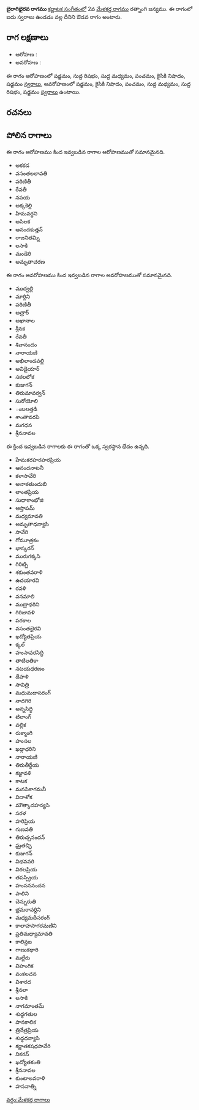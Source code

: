 {{Infobox ragam
	| name          	= బైరాగిభైరవ
	| synonym	    	= 
	| mela          	= 
	| chakra        	= 
	| janaka        	= 
	| type          	= ఔడవ
	| arohanam      	= {{svaraC|S|R1|M1|P|N2|S'}} 
	| avarohanam    	= {{svaraC|S'|N2|P|M1|R1|S}}
	| jeeva         	=
	| chhaya        	=
	| nyasa         	=
	| vishesha      	= 
	| equivalent  		= 
}}
{{కర్ణాటక సంగీత రాగాలు}}
'''బైరాగిభైరవ రాగము''' [[కర్ణాటక సంగీతం]]లో 2వ [[మేళకర్త రాగము]] రత్నాంగి జన్యము.  ఈ రాగంలో ఐదు స్వరాలు ఉండడం వల్ల దీనిని ఔడవ రాగం అంటారు.


==రాగ లక్షణాలు==


* ఆరోహణ : {{svaraC|S|R1|M1|P|N2|S'}} 
* అవరోహణ : {{svaraC|S'|N2|P|M1|R1|S}}

ఈ రాగం ఆరోహణంలో షడ్జమం, సుద్ద రిషభం, సుద్ద మధ్యమం, పంచమం, కైసికి నిషాదం, షడ్జమం [[స్వరాలు]], అవరోహణంలో షడ్జమం, కైసికి నిషాదం, పంచమం, సుద్ద మధ్యమం, సుద్ద రిషభం, షడ్జమం [[స్వరాలు]] ఉంటాయి.

==రచనలు==



==పోలిన రాగాలు==
ఈ రాగం ఆరోహణము కింద ఇవ్వబడిన రాగాల ఆరోహణముతో సమానమైనది.
* అకకడ
* వసంతలలావతి
* పరిణితీ
* రేవతీ
* నపయ
* అక్కకెల్లి
* హిమవర్ధని
* అసిలక
* ఆనందకుత్తన్
* రాజనితమ్ని
* లసాకి
* మండెరి
* అమృతాచరణ

ఈ రాగం అవరోహణము కింద ఇవ్వబడిన రాగాల అవరోహణముతో సమానమైనది.
* ముద్వల్లి
* మార్గిని
* పరిణితీ
* అత్రార్
* అఖానాల
* శ్రీనక
* రేవతీ
* శివానందం
* నారాయణి
* అఖిలాండవల్లి
* అవిడైయార్
* సకలలోక
* కుజుగన్
* తిరుమావర్వన్
* సురోయోలి
* ంబలత్తడి
* శాంతావరపి
* మగధన
* శ్రీననావల

ఈ క్రింద ఇవ్వబడిన రాగాలకు ఈ రాగంతో ఒక్క స్వరస్థాన భేదం ఉన్నది.
* హేమకరహరహరప్రియ
* ఆనందనాటనీ
* కళాసావేరి
* అనాకతుందుబి
* లాంతప్రియ
* సుధాకాంభోజి
* ఆస్తాపమ్
* మధ్యమావతి
* అమృతాధన్యాసి
* సావేరి
* గోమూత్రకం
* భాస్కరన్
* మురుగక్కసి
* గిరిట్చి
* శకుంతవరాళి
* ఉదయారవి
* రవళి
* వనమాలి
* ముద్రాధరిని
* గిరిజావళి
* పరకాల
* వసంతభైరవి
* ఖద్యోతప్రియ
* క్కల్
* హంసావరసిద్ధి
* తాటిలతికా
* నటయధరణం
* దేహళి
* సావిత్రి
* మధుమదాసరంగ్
* నాదగిరి
* అన్నసిద్ధి
* టిలాంగ్
* వల్లిక
* రుక్మాంగి
* హంసల
* ఖడ్గాధరిని
* నారాయణి
* తిరుతీర్థేయ
* కజ్జావళి
* కాటక
* మనసికాగమనీ
* విదాశోక
* మౌత్కాదహన్యసి
* సరళ
* హరిప్రియ
* గుణవతి
* తిరుచ్చనందన్
* ఘ్రతచ్ఛి
* కుజుగన్
* విభవవరి
* విఠలప్రియ
* తపస్ప్రియ
* హంసననందన
* పాలిని
* చెన్నురుతి
* భ్రమరావర్దిని
* మధ్యమదీసరంగ్
* కాలాహసాగరమణిని
* ప్రతిమధ్యామావతి
* కాలిన్దజ
* గాణుకధారి
* మల్లేరు
* విహంగిక
* వంకలచన
* విశారద
* శ్రీనలా
* లసాకి
* నాగమాంతమ్
* శుధ్ధగతుల
* పానకాలిక
* త్రినేత్రప్రియ
* శుద్ధధన్యాసి
* కర్ణాతకషధసావేరి
* నికరన్
* ఖద్యోతకంతి
* శ్రీననావల
* కుంటాలవరాళి
* హసనాత్ని



[[వర్గం:మేళకర్త రాగాలు]]